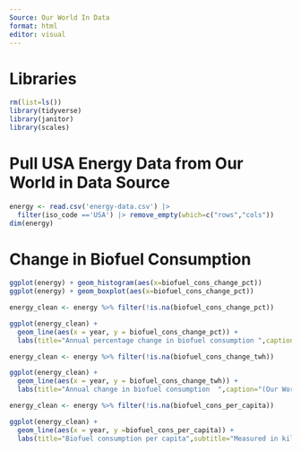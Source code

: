 ```yaml
---
Source: Our World In Data
format: html
editor: visual
---
```


# Libraries

```r
rm(list=ls())
library(tidyverse)
library(janitor)
library(scales)
```

# Pull  USA Energy Data from Our World in Data Source

```r
energy <- read.csv('energy-data.csv') |> 
  filter(iso_code =='USA') |> remove_empty(which=c("rows","cols"))
dim(energy)

```

# Change in Biofuel Consumption 

```r
ggplot(energy) + geom_histogram(aes(x=biofuel_cons_change_pct))
ggplot(energy) + geom_boxplot(aes(x=biofuel_cons_change_pct))
```
```r
energy_clean <- energy %>% filter(!is.na(biofuel_cons_change_pct))

ggplot(energy_clean) + 
  geom_line(aes(x = year, y = biofuel_cons_change_pct)) +
  labs(title="Annual percentage change in biofuel consumption ",caption="(Our World In Data)")
```
```r
energy_clean <- energy %>% filter(!is.na(biofuel_cons_change_twh))

ggplot(energy_clean) + 
  geom_line(aes(x = year, y = biofuel_cons_change_twh)) +
  labs(title="Annual change in biofuel consumption  ",caption="(Our World In Data)")
```

```r
energy_clean <- energy %>% filter(!is.na(biofuel_cons_per_capita))

ggplot(energy_clean) + 
  geom_line(aes(x = year, y =biofuel_cons_per_capita)) +
  labs(title="Biofuel consumption per capita",subtitle="Measured in kilowatt-hours per person.",caption="(Source: Our World In Data)")
```
